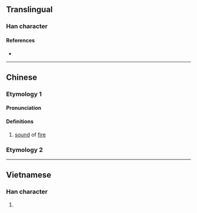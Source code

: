 {{character info/new}}
==Translingual==

===Han character===
{{Han char|rn=86|rad=火|as=04|sn=8|four=|canj=FQJ|ids=⿰火丰}}

====References====
* {{Han ref|kx=0667.150|dkj=18912|dj=1076.230|hdz=32191.020|uh=7090|ud=28816}}

----

==Chinese==
{{zh-forms}}

===Etymology 1===
====Pronunciation====
{{zh-pron
|m=pàng
|c=pong3
|mc=
|oc=
|ma=
|cat=n
}}

====Definitions====
{{zh-hanzi}}

# [[sound]] of [[fire]]

===Etymology 2===
{{zh-see|烽|a}}

----

==Vietnamese==

===Han character===
{{vi-readings|rs=火04| hanviet = phừng}}

# {{defn|lang=vi|sort=火04}}